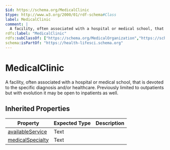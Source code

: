 ```yaml
---
$id: https://schema.org/MedicalClinic
$type: http://www.w3.org/2000/01/rdf-schema#Class
label: MedicalClinic
comment: |
  A facility, often associated with a hospital or medical school, that is devoted to the specific diagnosis and/or healthcare. Previously limited to outpatients but with evolution it may be open to inpatients as well.
rdfs:label: "MedicalClinic"
rdfs:subClassOf: ["https://schema.org/MedicalOrganization","https://schema.org/MedicalBusiness"]
schema:isPartOf: "https://health-lifesci.schema.org"
---
```


# MedicalClinic

A facility, often associated with a hospital or medical school, that is devoted to the specific diagnosis and/or healthcare. Previously limited to outpatients but with evolution it may be open to inpatients as well.

## Inherited Properties

| Property | Expected Type | Description |
| --- | --- | --- |
| [availableService](https://schema.org/availableService) | Text |  |
| [medicalSpecialty](https://schema.org/medicalSpecialty) | Text |  |

